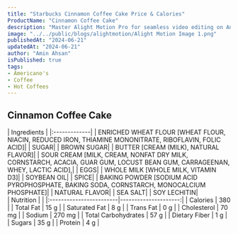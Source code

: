 ```yaml
---
title: "Starbucks Cinnamon Coffee Cake Price & Calories"
ProductName: "Cinnamon Coffee Cake"
description: "Master Alight Motion Pro for seamless video editing on Android, iOS, and Tablets with our ultimate guide, unlocking advanced features and elevating your skills in 2024!"
image: "../../public/blogs/alightmotion/Alight Motion Image 1.png"
publishedAt: "2024-06-21"
updatedAt: "2024-06-21"
author: "Amin Ahsan"
isPublished: true
tags:
- Americano's
- Coffee
- Hot Coffees   
---
```


 
## Cinnamon Coffee Cake 
  
<div className="tables-container">
  <div className="table-wrapper">
    | Ingredients  |  
    |:-------------|
    | ENRICHED WHEAT FLOUR [WHEAT FLOUR, NIACIN, REDUCED IRON, THIAMINE MONONITRATE, RIBOFLAVIN, FOLIC ACID]|
    | SUGAR|
    | BROWN SUGAR|
    | BUTTER [CREAM (MILK), NATURAL FLAVOR]|
    | SOUR CREAM [MILK, CREAM, NONFAT DRY MILK, CORNSTARCH, ACACIA, GUAR GUM, LOCUST BEAN GUM, CARRAGEENAN, WHEY, LACTIC ACID],|
    | EGGS|
    | WHOLE MILK [WHOLE MILK, VITAMIN D3]|
    | SOYBEAN OIL|
    | SPICE|
    | BAKING POWDER [SODIUM ACID PYROPHOSPHATE, BAKING SODA, CORNSTARCH, MONOCALCIUM PHOSPHATE]|
    | NATURAL FLAVOR|
    | SEA SALT|
    | SOY LECHITIN|
    </div>
  <div className="table-wrapper">
    | Nutrition               |                      |  
    |:------------------------|---------------------:|
    | Calories                | 380                  |
    | Total Fat               | 15 g                 |
    | Saturated Fat           | 8 g                  |
    | Trans Fat               | 0 g                  |
    | Cholesterol             | 70 mg                |
    | Sodium                  | 270 mg               |
    | Total Carbohydrates     | 57 g                 |
    | Dietary Fiber           | 1 g                  |
    | Sugars                  | 35 g                 |
    | Protein                 | 4 g                  |
  </div>
</div>
<style jsx>{`
  .tables-container {
    display: flex;
    flex-direction: row;
    gap: 30px;
  }
  .table-wrapper {
    width: 500px; /* Adjust as needed */
  }
  @media (max-width: 768px) {
    .tables-container {
      flex-direction: column;
      gap: 0px; /* Adjust as needed */
    }
    .table-wrapper {
      width: 100%; /* Adjust as needed */
    }
  }
`}</style>
